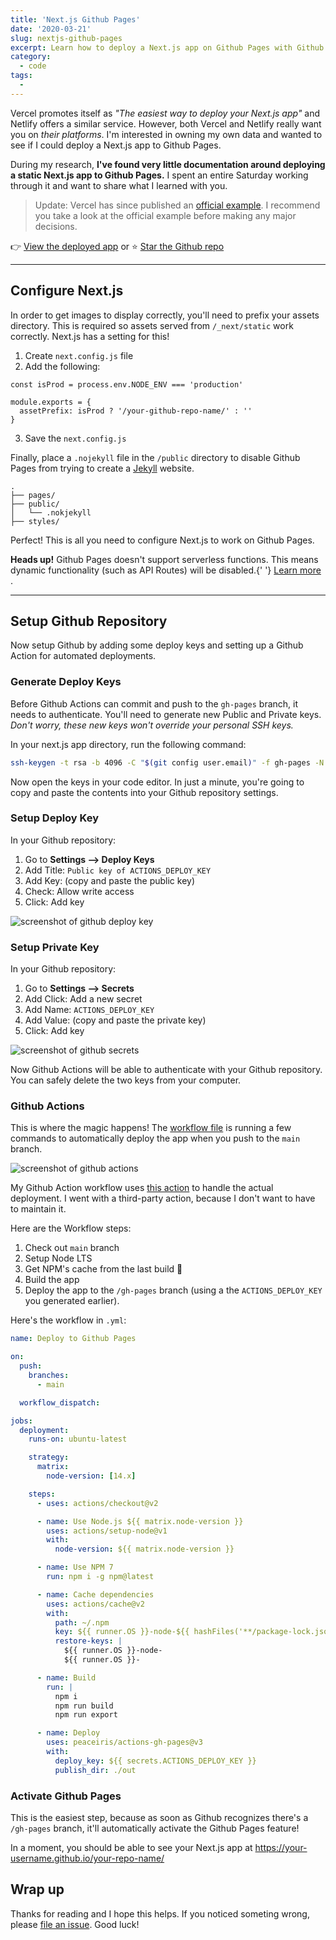 ```yaml
---
title: 'Next.js Github Pages'
date: '2020-03-21'
slug: nextjs-github-pages
excerpt: Learn how to deploy a Next.js app on Github Pages with Github Actions.
category:
  - code
tags:
  -
---
```


Vercel promotes itself as _"The easiest way to deploy your Next.js app"_ and Netlify offers a similar service. However, both Vercel and Netlify really want you on _their platforms_. I'm interested in owning my own data and wanted to see if I could deploy a Next.js app to Github Pages.

During my research, **I've found very little documentation around deploying a static Next.js app to Github Pages.** I spent an entire Saturday working through it and want to share what I learned with you.

> Update: Vercel has since published an [official example](https://github.com/vercel/next.js/tree/canary/examples/gh-pages). I recommend you take a look at the official example before making any major decisions.

👉 [View the deployed app](https://gregrickaby.github.io/nextjs-github-pages/) or ⭐️ [Star the Github repo](https://github.com/gregrickaby/nextjs-github-pages)

---

## Configure Next.js

In order to get images to display correctly, you'll need to prefix your assets directory. This is required so assets served from `/_next/static` work correctly. Next.js has a setting for this!

1. Create `next.config.js` file
2. Add the following:

```js[class="line-numbers"]
const isProd = process.env.NODE_ENV === 'production'

module.exports = {
  assetPrefix: isProd ? '/your-github-repo-name/' : ''
}
```

3. Save the `next.config.js`

Finally, place a `.nojekyll` file in the `/public` directory to disable Github Pages from trying to create a [Jekyll](https://github.blog/2009-12-29-bypassing-jekyll-on-github-pages/) website.

```treeview
.
├── pages/
├── public/
│   └── .nokjekyll
├── styles/
```

Perfect! This is all you need to configure Next.js to work on Github Pages.

<SideNote type="warning">
  <strong>Heads up!</strong> Github Pages doesn't support serverless functions.
  This means dynamic functionality (such as API Routes) will be disabled.{' '}
  <a href="https://nextjs.org/docs/advanced-features/static-html-export#caveats">
    Learn more
  </a>
  .
</SideNote>

---

## Setup Github Repository

Now setup Github by adding some deploy keys and setting up a Github Action for automated deployments.

### Generate Deploy Keys

Before Github Actions can commit and push to the `gh-pages` branch, it needs to authenticate. You'll need to generate new Public and Private keys. _Don't worry, these new keys won't override your personal SSH keys._

In your next.js app directory, run the following command:

```bash
ssh-keygen -t rsa -b 4096 -C "$(git config user.email)" -f gh-pages -N ""
```

Now open the keys in your code editor. In just a minute, you're going to copy and paste the contents into your Github repository settings.

### Setup Deploy Key

In your Github repository:

1. Go to **Settings --> Deploy Keys**
2. Add Title: `Public key of ACTIONS_DEPLOY_KEY`
3. Add Key: (copy and paste the public key)
4. Check: Allow write access
5. Click: Add key

![screenshot of github deploy key](/blog/images/screenshot-of-github-deploy-key.png)

### Setup Private Key

In your Github repository:

1. Go to **Settings --> Secrets**
2. Add Click: Add a new secret
3. Add Name: `ACTIONS_DEPLOY_KEY`
4. Add Value: (copy and paste the private key)
5. Click: Add key

![screenshot of github secrets](/blog/images/screenshot-of-github-secrets-screen.png)

Now Github Actions will be able to authenticate with your Github repository. You can safely delete the two keys from your computer.

### Github Actions

This is where the magic happens! The [workflow file](https://github.com/gregrickaby/nextjs-github-pages/blob/main/.github/workflows/deploy.yml) is running a few commands to automatically deploy the app when you push to the `main` branch.

![screenshot of github actions](/blog/images/screenshot-of-github-actions.png)

My Github Action workflow uses [this action](https://github.com/peaceiris/actions-gh-pages) to handle the actual deployment. I went with a third-party action, because I don't want to have to maintain it.

Here are the Workflow steps:

1. Check out `main` branch
2. Setup Node LTS
3. Get NPM's cache from the last build 🚀
4. Build the app
5. Deploy the app to the `/gh-pages` branch (using a the `ACTIONS_DEPLOY_KEY` you generated earlier).

Here's the workflow in `.yml`:

```yml
name: Deploy to Github Pages

on:
  push:
    branches:
      - main

  workflow_dispatch:

jobs:
  deployment:
    runs-on: ubuntu-latest

    strategy:
      matrix:
        node-version: [14.x]

    steps:
      - uses: actions/checkout@v2

      - name: Use Node.js ${{ matrix.node-version }}
        uses: actions/setup-node@v1
        with:
          node-version: ${{ matrix.node-version }}

      - name: Use NPM 7
        run: npm i -g npm@latest

      - name: Cache dependencies
        uses: actions/cache@v2
        with:
          path: ~/.npm
          key: ${{ runner.OS }}-node-${{ hashFiles('**/package-lock.json') }}
          restore-keys: |
            ${{ runner.OS }}-node-
            ${{ runner.OS }}-

      - name: Build
        run: |
          npm i
          npm run build
          npm run export

      - name: Deploy
        uses: peaceiris/actions-gh-pages@v3
        with:
          deploy_key: ${{ secrets.ACTIONS_DEPLOY_KEY }}
          publish_dir: ./out
```

### Activate Github Pages

This is the easiest step, because as soon as Github recognizes there's a `/gh-pages` branch, it'll automatically activate the Github Pages feature!

In a moment, you should be able to see your Next.js app at <https://your-username.github.io/your-repo-name/>

## Wrap up

Thanks for reading and I hope this helps. If you noticed someting wrong, please [file an issue](https://github.com/gregrickaby/nextjs-github-pages/issues). Good luck!
